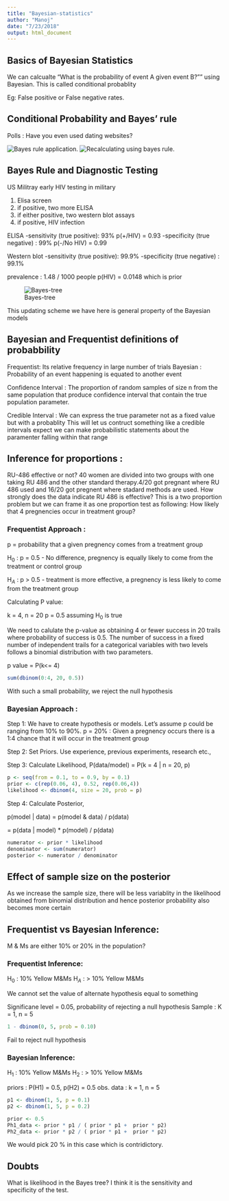 ```yaml
---
title: "Bayesian-statistics"
author: "Manoj"
date: "7/23/2018"
output: html_document
---
```


## Basics of Bayesian Statistics

We can calcualte "What is the probability of event A given event B?"" using Bayesian. This is called conditional probablity 

Eg: False positive or False negative rates.

## Conditional Probability and Bayes' rule

Polls : Have you even used dating websites?

![Bayes rule application.](cp.png)
![Recalculating using bayes rule.](cp2.png)

## Bayes Rule and Diagnostic Testing

US Militray early HIV testing in military 

1. Elisa screen
2. if positive, two more ELISA
3. if either positive, two western blot assays
4. if positive, HIV infection

ELISA
  -sensitivity (true positive): 93%  p(+/HIV) = 0.93
  -specificity (true negative) : 99%  p(-/No HIV) = 0.99

Western blot 
  -sensitivity (true positive): 99.9% 
  -specificity (true negative) : 99.1% 
  
prevalence : 1.48 / 1000 people p(HIV) = 0.0148 which is prior

![Bayes-tree](bayes-tree.png)

This updating scheme we have here is general property of the Bayesian models

## Bayesian and Frequentist definitions of probabbility

Frequentist: Its relative frequency in large number of trials
Bayesian : Probability of an event happening is equated to another event

Confidence Interval : The proportion of random samples of size n from the same population that produce confidence interval that contain the true population parameter. 

Credible Interval : We can express the true parameter not as a fixed value but with a probablity 
This will let us contruct something like a credible intervals expect we can make probabilistic statements about the paramenter falling within that range

## Inference for proportions : 

RU-486 effective or not?
40 women are divided into two groups with one taking RU 486 and the other standard therapy.4/20 got pregnant where RU 486 used and 16/20 got pregnent where stadard methods are used. How strongly does the data indicate RU 486 is effective?
This is a two proportion problem but we can frame it as one proportion test as following:
How likely that 4 pregnencies occur in treatment group?

### Frequentist Approach : 

p = probability that a given pregnency comes from  a treatment group 

H$_{0}$ : p = 0.5 - No difference, pregnency is equally likely to come from the treatment or control group

H$_{A}$ : p > 0.5 - treatment is more effective, a pregnency is less likely to come from the treatment group

Calculating P value: 

k = 4, n = 20
p = 0.5 assuming H$_{0}$ is true 

We need to calulate the p-value as obtaining 4 or fewer success in 20 trails where probability of success is 0.5. The number of success in a fixed number of independent trails for a categorical variables with two levels follows a binomial distribution with two parameters. 

p value = P(k<= 4)

```r

sum(dbinom(0:4, 20, 0.5))
```

With such a small probability, we reject the null hypothesis

### Bayesian Approach : 

Step 1: We have to create hypothesis or models. Let's assume p could be ranging from 10% to 90%. 
p = 20% : Given a pregnency occurs there is a 1:4 chance that it will occur in the treatment group 

Step 2: Set Priors. Use experience, previous experiments, research etc.,

Step 3: Calculate Likelihood, P(data/model) = P(k = 4 | n = 20, p)

```r

p <- seq(from = 0.1, to = 0.9, by = 0.1)
prior <- c(rep(0.06, 4), 0.52, rep(0.06,4))
likelihood <- dbinom(4, size = 20, prob = p)

```

Step 4: Calculate Posterior, 

p(model | data) = p(model & data) / p(data)

= p(data | model) * p(model) / p(data)

```r

numerator <- prior * likelihood
denominator <- sum(numerator)
posterior <- numerator / denominator

```

## Effect of sample size on the posterior


As we increase the sample size, there will be less variablity in the likelihood obtained from binomial distribution and hence posterior probability also becomes more certain

## Frequentist vs Bayesian Inference: 

M & Ms are either 10% or 20% in the population?

### Frequentist Inference: 

H$_{0}$ : 10% Yellow M&Ms
H$_{A}$ : > 10% Yellow M&Ms

We cannot set the value of alternate hypothesis equal to something 

Significane level = 0.05, probability of rejecting a null hypothesis
Sample : K = 1, n = 5

```r

1 - dbinom(0, 5, prob = 0.10)

```
 
Fail to reject null hypothesis

### Bayesian Inference: 

H$_{1}$ : 10% Yellow M&Ms
H$_{2}$ : > 10% Yellow M&Ms

priors : P(H1) = 0.5, p(H2) = 0.5
obs. data : k = 1, n = 5

```r

p1 <- dbinom(1, 5, p = 0.1)
p2 <- dbinom(1, 5, p = 0.2)

```

```r

prior <- 0.5
Ph1_data <- prior * p1 / ( prior * p1 +  prior * p2)
Ph2_data <- prior * p2 / ( prior * p1 +  prior * p2)

```
 
 We would pick 20 % in this case which is contridictory.  
 
 
## Doubts

What is likelihood in the Bayes tree? I think it is the sensitivity and specificity of the test.  


